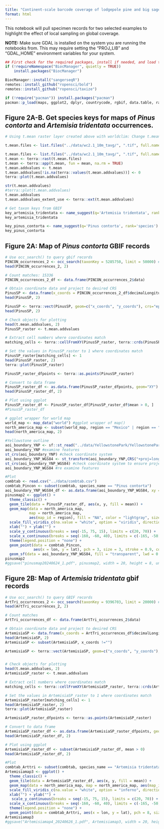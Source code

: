 ```yaml
---
title: "Continent-scale barcode coverage of lodgepole pine and big sagebrush"
format: html
---
```


This notebook will pull specimen records for two selected examples to highlight the effect of local sampling on global coverage.

**NOTE:** Make sure GDAL is installed on the system you are running the notebooks from. This may require setting the "PROJ_LIB" and "GDAL_HOME" environment variables for your system.

```r
## First check for the required packages, install if needed, and load the libraries.
if (!requireNamespace("BiocManager", quietly = TRUE))
    install.packages("BiocManager")

BiocManager::install("sangerseqR")
remotes::install_github("ropensci/bold")
remotes::install_github("ropensci/taxize")

if (!require("pacman")) install.packages("pacman")
pacman::p_load(maps, ggplot2, dplyr, countrycode, rgbif, data.table, raster, mapproj, sf, terra, raster)
```

## Figure 2A-B. Get species keys for maps of *Pinus contorta* and *Artemisia tridentata* occurrences.

```r
# Using t.mean raster layer created above with worldclim: Change t.mean so that all cells have zero values 

t.mean.files <- list.files("../data/wc2.1_10m_tavg/", ".tif", full.names=TRUE)

t.mean.files <- list.files("../data/wc2.1_10m_tavg/", ".tif", full.names=TRUE)
t.mean <- terra::rast(t.mean.files)
t.mean <- terra::app(t.mean, fun = mean, na.rm = TRUE)
t.mean.addvalues <- t.mean
t.mean.addvalues[!is.na(terra::values(t.mean.addvalues))] <- 0
terra::plot(t.mean.addvalues)

str(t.mean.addvalues)
#terra::plot(t.mean.addvalues) 
t.mean.addvalues
t.mean.addvalues_extent_use <- terra::ext(t.mean.addvalues)
```

```r
# Get taxon keys from GBIF
key_artemisia_tridentata <- name_suggest(q='Artemisia tridentata', rank='species')
key_artemisia_tridentata

key_pinus_contorta <- name_suggest(q='Pinus contorta', rank='species')
key_pinus_contorta
```

## Figure 2A: Map of *Pinus contorta* GBIF records

```r
# Use occ_search() to query gbif records 
PINCON_occurrences_2 <- occ_search(taxonKey = 5285750, limit = 50000) # number found: 41,033
head(PINCON_occurrences_2, 2)

# Count matches: 15336
PINCON_occurrences_2_df <- data.frame(PINCON_occurrences_2$data) 
```

```r
# Obtain coordinate data and project to desired CRS 
PinusSP <- data.frame(x_coords = PINCON_occurrences_2_df$decimalLongitude, y_coords = PINCON_occurrences_2_df$decimalLatitude) 
head(PinusSP, 2)

PinusSP <- terra::vect(PinusSP, geom=c("x_coords", "y_coords"), crs="epsg:4326")  # WGS84
head(PinusSP, 2)

# Check objects for plotting
head(t.mean.addvalues, 2)
PinusSP_raster <- t.mean.addvalues

# Extract cell numbers where coordinates match
matching_cells <- terra::cellFromXY(PinusSP_raster, terra::crds(PinusSP))

# Set the values in PinusSP_raster to 1 where coordinates match
PinusSP_raster[matching_cells] <- 1
head(PinusSP_raster, 2)
terra::plot(PinusSP_raster)

PinusSP_raster_dfpoints <- terra::as.points(PinusSP_raster)

# Convert to data frame
PinusSP_raster_df <- as.data.frame(PinusSP_raster_dfpoints, geom="XY")
head(PinusSP_raster_df, 2)
```

```r
# Plot using ggplot 
PinusSP_raster_df <- PinusSP_raster_df[PinusSP_raster_df$mean > 0, ]
#PinusSP_raster_df

# ggplot wrapper for world map 
world_map <- map_data("world") #ggplot wrapper of map()
north_america_map <- subset(world_map, region == "Mexico" | region == "Canada" | region == "USA")
head(north_america_map, 2)

#Yellowstone outline
aoi_boundary_YNP <- sf::st_read("../data/YellowstonePark/YellowstonePark1995.shp")
aoi_boundary_YNP #examine features
st_crs(aoi_boundary_YNP) #check coordinate system 
aoi_boundary_YNP_WGS84 <- st_transform(aoi_boundary_YNP,CRS("+proj=longlat +datum=WGS84")) #choose a projection and datum that every spatial object we add to the map will be converted to before plotting
st_crs(aoi_boundary_YNP_WGS84) #check coordinate system to ensure projection worked
aoi_boundary_YNP_WGS84 #re examine features
```

```r
#Plot 
combtab <- read.csv("../data/combtab.csv")
combtab_Pincon <- subset(combtab, species_name == "Pinus contorta")
aoi_boundary_YNP_WGS84_df <- as.data.frame(aoi_boundary_YNP_WGS84, xy = TRUE)
pinusmap2 <- ggplot() + 
  theme_classic() +
  geom_tile(data = PinusSP_raster_df, aes(x, y, fill = mean)) + 
  geom_map(data = north_america_map, 
           map = north_america_map, 
           aes(map_id = region), fill = "NA", color = "lightgray", size = 0.2) + 
  scale_fill_viridis_c(na.value = "white", option = "viridis", direction = 1, begin =0.6) +
  xlab("") + ylab("") + 
  scale_y_continuous(breaks = seq(-15, 75, 15), limits = c(20, 70)) +
  scale_x_continuous(breaks = seq(-160, -60, 40), limits = c(-165, -50)) +
  theme(legend.position = "none") +
  geom_point(data = combtab_Pincon, 
             aes(x = lon, y = lat), pch = 3, size = 3, stroke = 0.9, color = alpha("black", 0.9)) +
  geom_sf(data = aoi_boundary_YNP_WGS84, fill = "transparent", lwd = 0.25, color = "blue")
pinusmap2
#ggsave("pinusmap20240624_1.pdf", pinusmap2, width = 20, height = 8, units = "cm")
```

## Figure 2B: Map of *Artemisia tridentata* gbif records

```r
# Use occ_search() to query GBIF records 
ArtTri_occurrences_2 <- occ_search(taxonKey = 9396703, limit = 20000) #16,738 found
head(ArtTri_occurrences_2, 2)

# Count matches
ArtTri_occurrences_df <- data.frame(ArtTri_occurrences_2$data) 
```

```r
# Obtain coordinate data and project to desired CRS 
ArtemisiaSP <- data.frame(x_coords = ArtTri_occurrences_df$decimalLongitude, y_coords = ArtTri_occurrences_df$decimalLatitude) 
head(ArtemisiaSP, 2)
ArtemisiaSP <- subset(ArtemisiaSP, x_coords !="")

ArtemisiaSP <- terra::vect(ArtemisiaSP, geom=c("x_coords", "y_coords"), crs="epsg:4326")


# Check objects for plotting
head(t.mean.addvalues, 2)
ArtemisiaSP_raster <- t.mean.addvalues

# Extract cell numbers where coordinates match
matching_cells <- terra::cellFromXY(ArtemisiaSP_raster, terra::crds(ArtemisiaSP))

# Set the values in ArtemisiaSP_raster to 1 where coordinates match
ArtemisiaSP_raster[matching_cells] <- 1
head(ArtemisiaSP_raster, 2)
terra::plot(ArtemisiaSP_raster)

ArtemisiaSP_raster_dfpoints <- terra::as.points(ArtemisiaSP_raster)

# Convert to data frame
ArtemisiaSP_raster_df <- as.data.frame(ArtemisiaSP_raster_dfpoints, geom="XY")
head(ArtemisiaSP_raster_df, 2)
```

```r
# Plot using ggplot 
ArtemisiaSP_raster_df <- subset(ArtemisiaSP_raster_df, mean > 0)
head(ArtemisiaSP_raster_df, 2)

#Plot
combtab_Arttri <- subset(combtab, species_name == "Artemisia tridentata")
Artemisiamap3 <- ggplot() + 
  theme_classic() +
  geom_tile(data = ArtemisiaSP_raster_df, aes(x, y, fill = mean)) + 
  geom_map(data = north_america_map, map = north_america_map, aes(map_id = region), fill = "NA", color = "lightgray", size = 0.2) + 
  scale_fill_viridis_c(na.value = "white", option = "inferno", direction = -1, begin = 0.5) +
  xlab("") + ylab("") + 
   scale_y_continuous(breaks = seq(-15, 75, 15), limits = c(20, 70)) +
  scale_x_continuous(breaks = seq(-160, -60, 40), limits = c(-165, -50)) +
  theme(legend.position = "none") +
  geom_point(data = combtab_Arttri, aes(x = lon, y = lat), pch = 8, size = 3, stroke = 0.9, color = alpha("black", 0.9)) + geom_sf(data = aoi_boundary_YNP_WGS84, fill = "transparent", lwd = 0.25, color = "blue")
Artemisiamap3
#ggsave("Artemisiamap4_20240626_1.pdf", Artemisiamap3, width = 20, height = 8, units = "cm")
```
